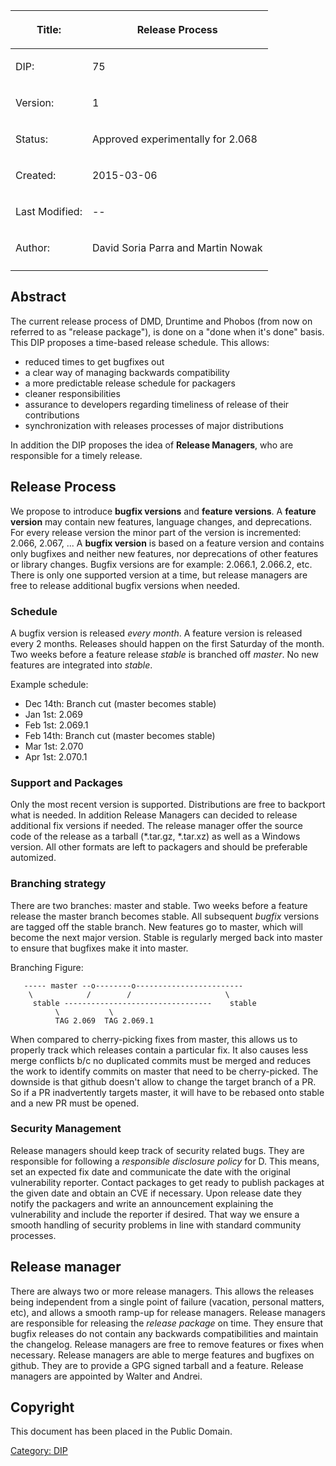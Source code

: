 {| class="wikitable"
!Title:
!'''Release Process'''
|-
|DIP:
|75
|-
|Version:
|1
|-
|Status:
|Approved experimentally for 2.068
|-
|Created:
|2015-03-06
|-
|Last Modified:
|{{REVISIONYEAR}}-{{REVISIONMONTH}}-{{REVISIONDAY}}
|-
|Author:
|David Soria Parra and Martin Nowak
|-
|}

== Abstract ==
The current release process of DMD, Druntime and Phobos (from now on referred to
as "release package"), is done on a "done when it's done" basis. This DIP
proposes a time-based release schedule. This allows:

* reduced times to get bugfixes out
* a clear way of managing backwards compatibility
* a more predictable release schedule for packagers
* cleaner responsibilities
* assurance to developers regarding timeliness of release of their contributions
* synchronization with releases processes of major distributions

In addition the DIP proposes the idea of '''Release Managers''', who are responsible for a timely release.

== Release Process ==
We propose to introduce '''bugfix versions''' and '''feature versions'''.
A '''feature version''' may contain new features, language changes,
and deprecations. For every release version the minor part of the
version is incremented: 2.066, 2.067, ...  A '''bugfix version''' is
based on a feature version and contains only bugfixes and neither
new features, nor deprecations of other features or library changes.
Bugfix versions are for example: 2.066.1, 2.066.2, etc. There is
only one supported version at a time, but release managers are free
to release additional bugfix versions when needed.

=== Schedule ===
A bugfix version is released ''every month''. A feature version is released
every 2 months. Releases should happen on the first Saturday of the month.
Two weeks before a feature release ''stable'' is branched
off ''master''. No new features are integrated into ''stable''.

Example schedule:

* Dec 14th: Branch cut (master becomes stable)
* Jan 1st: 2.069
* Feb 1st: 2.069.1
* Feb 14th: Branch cut (master becomes stable)
* Mar 1st: 2.070
* Apr 1st: 2.070.1

=== Support and Packages ===
Only the most recent version is supported. Distributions are free to backport
what is needed. In addition Release Managers can decided to release additional
fix versions if needed. The release manager offer the source code of the release as a tarball (*.tar.gz, *.tar.xz) as well
as a Windows version. All other formats are left to packagers and should be
preferable automized.

=== Branching strategy ===
There are two branches: master and stable. Two weeks before a feature
release the master branch becomes stable. All subsequent ''bugfix''
versions are tagged off the stable branch. New features go to master,
which will become the next major version. Stable is regularly merged back
into master to ensure that bugfixes make it into master.

Branching Figure:
    ----- master --o--------o------------------------
     \            /        /                     \
      stable ---------------------------------    stable
           \           \
           TAG 2.069  TAG 2.069.1

When compared to cherry-picking fixes from master, this allows us to properly track which releases contain a particular fix. It also causes less merge conflicts b/c no duplicated commits must be merged and reduces the work to identify commits on master that need to be cherry-picked.
The downside is that github doesn't allow to change the target branch of a PR. So if a PR inadvertently targets master, it will have to be rebased onto stable and a new PR must be opened.

=== Security Management ===
Release managers should keep track of security related bugs. They
are responsible for following a ''responsible disclosure policy'' for
D. This means, set an expected fix date and communicate the date with
the original vulnerability reporter. Contact packages to get ready
to publish packages at the given date and obtain an CVE if necessary.
Upon release date they notify the packagers and write an announcement
explaining the vulnerability and include the reporter if desired. That
way we ensure a smooth handling of security problems in line with
standard community processes.

== Release manager ==
There are always two or more release managers. This allows the
releases being independent from a single point of failure (vacation,
personal matters, etc), and allows a smooth ramp-up for release
managers.  Release managers are responsible for releasing the
''release package'' on time.  They ensure that bugfix releases do not
contain any backwards compatibilities and maintain the changelog.
Release managers are free to remove features or fixes when necessary.
Release managers are able to merge features and bugfixes on github.
They are to provide a GPG signed tarball and a feature. Release
managers are appointed by Walter and Andrei.

== Copyright ==
This document has been placed in the Public Domain.

[[Category: DIP]]